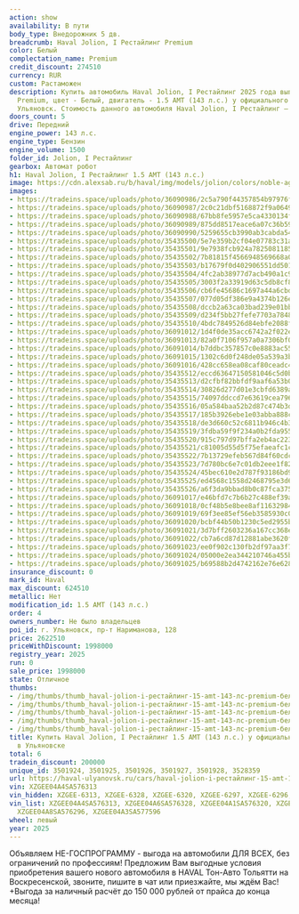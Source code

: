 ```yaml
---
action: show
availability: В пути
body_type: Внедорожник 5 дв.
breadcrumb: Haval Jolion, I Рестайлинг Premium
color: Белый
complectation_name: Premium
credit_discount: 274510
currency: RUR
custom: Растаможен
description: Купить автомобиль Haval Jolion, I Рестайлинг 2025 года выпуска, комплектация
  Premium, цвет - Белый, двигатель - 1.5 AMT (143 л.с.) у официального дилера в г.
  Ульяновск. Стоимость данного автомобиля Haval Jolion, I Рестайлинг – 1998000
doors_count: 5
drive: Передний
engine_power: 143 л.с.
engine_type: Бензин
engine_volume: 1500
folder_id: Jolion, I Рестайлинг
gearbox: Автомат робот
h1: Haval Jolion, I Рестайлинг 1.5 AMT (143 л.с.)
image: https://cdn.alexsab.ru/b/haval/img/models/jolion/colors/noble-agate.webp
images:
- https://tradeins.space/uploads/photo/36090986/2c5a790f44357854b97976f652283e2d.jpg
- https://tradeins.space/uploads/photo/36090987/2c0c21dbf5168872f9a06490b5dab2b6.jpg
- https://tradeins.space/uploads/photo/36090988/67bb8fe5957e5ca4330134f89dde9b32.jpg
- https://tradeins.space/uploads/photo/36090989/875dd8517eace6a07c36b591ac49bac4.jpg
- https://tradeins.space/uploads/photo/36090990/5259655cb3990ab3cabda541ca640342.jpg
- https://tradeins.space/uploads/photo/35435500/5e7e359b2cf04e07783c31a5d230937a.JPG
- https://tradeins.space/uploads/photo/35435501/9e7938fcb924a78250811856b8835b63.JPG
- https://tradeins.space/uploads/photo/35435502/7b81815f4566948569668a005b49f12b.JPG
- https://tradeins.space/uploads/photo/35435503/b17679f0d402906551dd501f9df2b612.JPG
- https://tradeins.space/uploads/photo/35435504/4fc2ab38977d7acb490a1c9187876ca3.JPG
- https://tradeins.space/uploads/photo/35435505/3003f2a33919d63c5db8cf8217de70af.JPG
- https://tradeins.space/uploads/photo/35435506/cb6fe45686c1697a44a6cbd276a30fb6.JPG
- https://tradeins.space/uploads/photo/35435507/077d05df386e9a4374b126eb843dfbdf.JPG
- https://tradeins.space/uploads/photo/35435508/dccb2a63ca03bad239e01bb5e40fe884.JPG
- https://tradeins.space/uploads/photo/35435509/d234f5bb27fefe7703a7848b3c05ea06.JPG
- https://tradeins.space/uploads/photo/35435510/4bdc7849526d84ebfe2088f3dfef2e73.JPG
- https://tradeins.space/uploads/photo/36091012/1d4f0de35acc6742a2f022e976425575.jpg
- https://tradeins.space/uploads/photo/36091013/82a0f7106f957a0a7306bf04333c7fef.jpg
- https://tradeins.space/uploads/photo/36091014/b7ddbc357857c0e8883ac55e0e5a01ae.jpg
- https://tradeins.space/uploads/photo/36091015/1302c6d0f248de05a539a3b1b822cb6c.jpg
- https://tradeins.space/uploads/photo/36091016/428cc658ea08caf80ceadc4c919c5d56.jpg
- https://tradeins.space/uploads/photo/35435512/eccd63647150581046c5d0b0dd22f5d5.JPG
- https://tradeins.space/uploads/photo/35435513/d2cfbf82bbfdf9aaf6a53b079cfae5cb.JPG
- https://tradeins.space/uploads/photo/35435514/30826d277d01e3cbfd6389aee4655f62.JPG
- https://tradeins.space/uploads/photo/35435515/74097ddccd7e63619cea79699f806af8.JPG
- https://tradeins.space/uploads/photo/35435516/05a584baa52b2d87c474b3d0e2737824.JPG
- https://tradeins.space/uploads/photo/35435517/185b3926ebe1e03abba888c2c8cb522d.JPG
- https://tradeins.space/uploads/photo/35435518/de3d660c52c6811b946c4b31fec724be.JPG
- https://tradeins.space/uploads/photo/35435519/3fdba59f9f234a0b2fda955c0a1c2527.JPG
- https://tradeins.space/uploads/photo/35435520/915c797d97bffa2eb4ac223e898efa32.JPG
- https://tradeins.space/uploads/photo/35435521/c81005d55d5f75efaeafc1c8e61327e3.JPG
- https://tradeins.space/uploads/photo/35435522/7b13729efeb567d84f60cdc24f0df7c6.JPG
- https://tradeins.space/uploads/photo/35435523/7d780bc6e7c01db2eee1f8245aafa484.JPG
- https://tradeins.space/uploads/photo/35435524/45bec610e2d787f93186bd90a816e38e.JPG
- https://tradeins.space/uploads/photo/35435525/ed4568c1558d2468795e3d622cb9243e.JPG
- https://tradeins.space/uploads/photo/35435526/a6f3da9bbad8b0c87fca3757ab53ecc4.JPG
- https://tradeins.space/uploads/photo/36091017/e46bfd7c7b6b27c488ef39acdb81827e.jpg
- https://tradeins.space/uploads/photo/36091018/0cf48b5e8bee8af11632984dbe255bc8.jpg
- https://tradeins.space/uploads/photo/36091019/69f3ee85ef56eb3585930c0d5aa9131c.jpg
- https://tradeins.space/uploads/photo/36091020/bcbf44b50b1230c5ed2955b6bd2a3df9.jpg
- https://tradeins.space/uploads/photo/36091021/3d7bff2603236a167cc368ecf6324ecc.jpg
- https://tradeins.space/uploads/photo/36091022/cb7a6cd87d12881abe3620f5811cc3c3.jpg
- https://tradeins.space/uploads/photo/36091023/ee0f902c130fb2df97aa3f7d64dccf58.jpg
- https://tradeins.space/uploads/photo/36091024/05000e2ea344210746a455bb47aa96da.jpg
- https://tradeins.space/uploads/photo/36091025/b69588b2d4742162e76e628bb128272c.jpg
insurance_discount: 0
mark_id: Haval
max_discount: 624510
metallic: Нет
modification_id: 1.5 AMT (143 л.с.)
order: 4
owners_number: Не было владельцев
poi_id: г. Ульяновск, пр-т Нариманова, 128
price: 2622510
priceWithDiscount: 1998000
registry_year: 2025
run: 0
sale_price: 1998000
state: Отличное
thumbs:
- /img/thumbs/thumb_haval-jolion-i-рестайлинг-15-amt-143-лс-premium-белый-2025_83e2d_0.webp
- /img/thumbs/thumb_haval-jolion-i-рестайлинг-15-amt-143-лс-premium-белый-2025_ab2b6_1.webp
- /img/thumbs/thumb_haval-jolion-i-рестайлинг-15-amt-143-лс-premium-белый-2025_e9b32_2.webp
- /img/thumbs/thumb_haval-jolion-i-рестайлинг-15-amt-143-лс-premium-белый-2025_9bac4_3.webp
- /img/thumbs/thumb_haval-jolion-i-рестайлинг-15-amt-143-лс-premium-белый-2025_40342_4.webp
title: Купить Haval Jolion, I Рестайлинг 1.5 AMT (143 л.с.) у официального дилера
  в Ульяновске
total: 6
tradein_discount: 200000
unique_id: 3501924, 3501925, 3501926, 3501927, 3501928, 3528359
url: https://haval-ulyanovsk.ru/cars/haval-jolion-i-рестайлинг-15-amt-143-лс-premium-белый-2025/
vin: XZGEE04A4SA576313
vin_hidden: XZGEE-6313, XZGEE-6328, XZGEE-6320, XZGEE-6297, XZGEE-6296, XZGEE-7596
vin_list: XZGEE04A4SA576313, XZGEE04A6SA576328, XZGEE04A1SA576320, XZGEE04AXSA576297,
  XZGEE04A8SA576296, XZGEE04A3SA577596
wheel: левый
year: 2025
---
```

<p>
 Объявляем НЕ-ГОСПРОГРАММУ - выгода на автомобили ДЛЯ ВСЕХ, без ограничений по профессиям! Предложим Вам выгодные условия приобретения вашего нового автомобиля в HAVAL Тон-Авто Тольятти на Воскресенской, звоните, пишите в чат или приезжайте, мы ждём Вас! +Выгода за наличный расчёт до 150 000 рублей от прайса до конца месяца!
</p>
<p>
</p>
<p>
</p>
